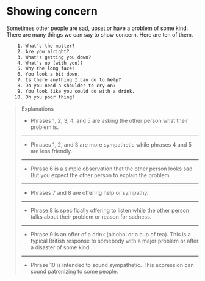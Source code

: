 # Showing concern

Sometimes other people are sad, upset or have a problem of some kind. There are many things we can say to show concern. Here are ten of them.

```txt
    1. What's the matter?
    2. Are you alright?
    3. What's getting you down?
    4. What's up (with you)?
    5. Why the long face?
    6. You look a bit down.
    7. Is there anything I can do to help?
    8. Do you need a shoulder to cry on?
    9. You look like you could do with a drink.
   10. Oh you poor thing!
```

> Explanations
>
> - Phrases 1, 2, 3, 4, and 5 are asking the other person what their problem is.
>
> ---
>
> - Phrases 1, 2, and 3 are more sympathetic while phrases 4 and 5 are less friendly.
>
> ---
>
> - Phrase 6 is a simple observation that the other person looks sad. But you expect the other person to explain the problem.
>
> ---
>
> - Phrases 7 and 8 are offering help or sympathy.
>
> ---
>
> - Phrase 8 is specifically offering to listen while the other person talks about their problem or reason for sadness.
>
> ---
>
> - Phrase 9 is an offer of a drink (alcohol or a cup of tea). This is a typical British response to somebody with a major problem or after a disaster of some kind.
>
> ---
>
> - Phrase 10 is intended to sound sympathetic. This expression can sound patronizing to some people.
